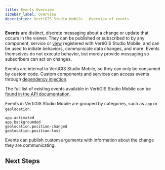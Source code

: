 ```yaml
---
title: Events Overview
sidebar_label: Overview
description: VertiGIS Studio Mobile - Overview of events
---
```



**Events** are distinct, discrete messaging about a change or update that occurs in the viewer. They can be published or subscribed to by any component, service or [view](sdk-components-reference.mdx#xaml-view) registered with VertiGIS Studio Mobile, and can be used to initiate behaviors, communicate data changes, and more. Events themselves do not execute behavior, but merely provide messaging so subscribers can act on changes.

Events are internal to VertiGIS Studio Mobile, so they can only be consumed by custom code. Custom components and services can access events through [dependency injection](sdk-dependency-injection.mdx).

The full list of existing events available in VertiGIS Studio Mobile can be [found in the API documentation](api-commands-operations-events.mdx#events).

Events in VertiGIS Studio Mobile are grouped by categories, such as `app` or `geolocation`.

```
app.activated
app.backgrounded
geolocation.position-changed
geolocation.position-lost
```

Events can publish custom arguments with information about the change they are communicating.

## Next Steps

<UseCaseContainer>
    <UseCaseCard
        title="Check out the Event Reference"
        description="Take a deep dive into events in the VertiGIS Studio Mobile SDK"
        link={useBaseUrl("docs/mobile/sdk-events-reference")}
    />
    <UseCaseCard
        title="Events API"
        description="Check out the full list of Events available in VertiGIS Studio Mobile"
        link={useBaseUrl(
            "docs/mobile/api-commands-operations-events#events"
        )}
    />
</UseCaseContainer>
